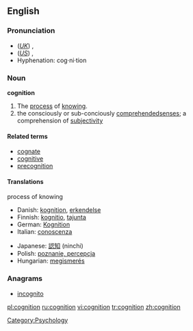==English==

===Pronunciation===
*(''[[Received Pronunciation|UK]]'') {{IPA|/kɒgˈnɪʃən/}}, {{SAMPA|/kQg"nIS@n/}}
*(''[[General American|US]]'') {{IPA|/kɑgˈnɪʃən/}}, {{SAMPA|/kAg"nIs@n/}}
*Hyphenation: cog·ni·tion

===Noun===
{{wikipedia}}
'''cognition'''
#The [[process]] of [[know]]ing.
#the consciously or sub-conciously [[comprehended]][[ senses]]; a comprehension of [[subjectivity]] 

====Related terms====
*[[cognate]]
*[[cognitive]]
*[[precognition]]

====Translations====
;process of knowing
*Danish: [[kognition]], [[erkendelse]]
*Finnish: [[kognitio]], [[tajunta]]
*German: [[Kognition]] {{f}}
*Italian: [[conoscenza]] {{m}}
{{mid}}
*Japanese: [[認知]] (ninchi)
*Polish: [[poznanie, percepcja]] {{n}}
*Hungarian: [[megismerés]]
{{bottom}}

===Anagrams===
*[[incognito]]

[[Category:Psychology]]

[[pl:cognition]]
[[ru:cognition]]
[[vi:cognition]]
[[tr:cognition]]
[[zh:cognition]]